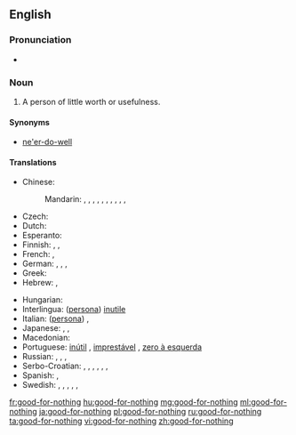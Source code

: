 {{also|good for nothing}}
==English==

===Pronunciation===
* {{audio|en-us-good-for-nothing.ogg|Audio (US)}}

===Noun===
{{en-noun|head=[[good]]-[[for]]-[[nothing]]}}

# A person of little worth or usefulness.

====Synonyms====
* [[ne'er-do-well]]

====Translations====
{{trans-top|A person of little worth or usefulness}}
* Chinese:
*: Mandarin: {{t|cmn|一無是處|sc=Hani}}, {{t|cmn|一无是处|tr=yīwúshìchù|sc=Hani}}, {{t|cmn|不稂不莠|tr=bùlángbùyǒu|sc=Hani}}, {{t|cmn|窩囊|sc=Hani}}, {{t|cmn|窝囊|tr=wōnang|sc=Hani}}, {{t|cmn|沒出息|sc=Hani}},  {{t|cmn|没出息|tr=méi chūxi|sc=Hani}}, {{t-|cmn|玩兒鬧|sc=Hani}},  {{t-|cmn|玩儿闹|tr=wánrnào|sc=Hani}}, {{t|cmn|不是東西|sc=Hani}}, {{t|cmn|不是东西|tr=bù shì dōngxi|sc=Hani}}
* Czech: {{t-|cs|budižkničemu|m}}
* Dutch: {{t+|nl|nietsnut|m|f}}
* Esperanto: {{t-|eo|sentaŭgulo}}
* Finnish: {{t+|fi|nolla}}, {{t-|fi|hulttio}}, {{t-|fi|hanttapuli}}
* French: {{t+|fr|bon à rien|m}}, {{t+|fr|vaurien|m}}
* German: {{t+|de|Taugenichts|m}},  {{t+|de|Nichtsnutz|m}},  {{t-|de|Herumtreiber}},  {{t+|de|Tunichtgut|m}}
* Greek: {{t+|el|χαραμοφάης|m|tr=charamofáis}}
* Hebrew: {{t+|he|לא יוצלח|m|tr=Lo Yuts'lahh}}, {{t|he|חסר תועלת|m|tr=chasar thoeleth|sc=Hebr}}
{{trans-mid}}
* Hungarian: {{t+|hu|semmirekellő}}
* Interlingua: ([[persona]]) [[inutile]]
* Italian: ([[persona]]) {{t+|it|inutile|f}}, {{t-|it|buono a nulla|m}}
* Japanese: {{t-|ja|碌でなし|tr=ろくでなし, rokudenashi}},  {{t-|ja|仕様の無い|tr=しようのない, shiyō-no nai}},  {{t-|ja|下らない|tr=くだらない, kudaranai}}
* Macedonian: {{t|mk|пацер|m|tr=pácer|sc=Cyrl}}
* Portuguese: [[inútil]] {{m|f}}, [[imprestável]] {{m|f}}, [[zero à esquerda]] {{m}}
* Russian: {{t+|ru|никчёмный|tr=nikčómnyj}},  {{t+|ru|бесполезный|tr=bespoléznyj}},  {{t+|ru|никудышный|tr=nikudýšnyj}},  {{t+|ru|бездельник|m|tr=bezdél'nik}}
* Serbo-Croatian: {{t-|sh|ništarija|m}}, {{t|sh|niškoristi|n}}, {{t|sh|probisvijet|m}}, {{t|sh|bitanga|f}}, {{t|sh|zgubidan|m}}, {{t|sh|klošar|m}}, {{t|sh|ljenčarija|f}}
* Spanish: {{t-|es|bueno-para-nada|m}}, {{t-|es|buena-para-nada|f}}
* Swedish: {{t|sv|odugling|c}}, {{t|sv|slashas|c}}, {{t|sv|odåga|c}}, {{t|sv|drönare|c}}, {{t|sv|nolla|c}}, {{t|sv|klantskalle|c}}
{{trans-bottom}}

[[fr:good-for-nothing]]
[[hu:good-for-nothing]]
[[mg:good-for-nothing]]
[[ml:good-for-nothing]]
[[ja:good-for-nothing]]
[[pl:good-for-nothing]]
[[ru:good-for-nothing]]
[[ta:good-for-nothing]]
[[vi:good-for-nothing]]
[[zh:good-for-nothing]]